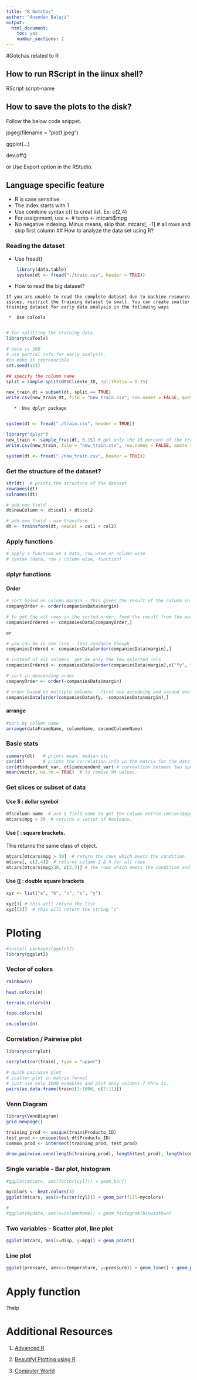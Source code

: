 ```yaml
---
title: "R Gotchas"
author: "Anandan Balaji"
output: 
  html_document:
    toc: yes
    number_sections: 2
---
```


#Gotchas related to R

## How to run RScript in the iinux shell?
   RScript script-name
   
## How to save the plots to the disk?
   Follow the below code snippet.
   
   jpgeg(filename = "plot1.jpeg")
   
   ggplot(...)
   
   dev.off()
   
   or 
   Use Export option in the RStudio.
   
## Language specific feature
   * R is case sensitive
   * The index starts with 1 
   * Use combine syntax c() to creat list. Ex: c(2,4)
   * For assignment, use <-   # temp <- mtcars$mpg
   * No negative indexing. Minus means, skip that.
     mtcars[, -1]  # all rows and skip first column
## How to analyze the data set using R?

### Reading the dataset

  *  Use fread()
```r
    library(data.table)
    system(dt <- fread("./train.csv", header = TRUE))
```

  *  How to read the big dataset?
    
    If you are unable to read the complete dataset due to machine resource issues, restrict the training dataset to small. You can create smaller training dataset for early data analysis in the following ways
    
     *  Use caTools
     
```r
# for splitting the training data
library(caTools)

# data is 3GB
# use partial info for early analysis.
#to make it reproducible
set.seed(123)

## specify the column name
split = sample.split(dt$Cliente_ID, SplitRatio = 0.15)

new_train_dt = subset(dt, split == TRUE)
write.csv(new_train_dt, file = "new_train.csv", row.names = FALSE, quote = FALSE)
```
     
       *  Use dplyr package
     
```r
system(dt <- fread("./train.csv", header = TRUE))

library("dplyr")
new_train <- sample_frac(dt, 0.15) # get only the 15 percent of the training set
write.csv(new_train, file = "new_train.csv", row.names = FALSE, quote = FALSE)

system(dt <- fread("./new_train.csv", header = TRUE))
```

     
### Get the structure of the dataset?
  
```r
str(dt)  # prints the structure of the dataset
rownames(dt)
colnames(dt)

# add new field
dt$newColumn <- dt$col1 + dt$col2

# add new field - use transform
dt <- trainsform(dt, newCol = col1 + col2)
```

### Apply functions

```r
# apply a function on a data, row wise or column wise
# syntax (data, row / column wise, function)

```

### dplyr functions

#### Order

```r

# sort based on column margin - this gives the result of the column in the sorted order
companyOrder <- order(companiesData$margin)

# to get the all rows in the sorted order, feed the result from the earlier
companiesOrdered <- companiesData[companyOrder,]

or

# you can do in one line - less readable though
companiesOrdered <- companiesData[order(companiesData$margin),]

# instead of all columns, get me only the few selected cols
companiesOrdered <- companiesData[order(companiesData$margin),c("fy", "company")]

# sort in descending order
companyOrder <- order(-companiesData$margin)

# order based on multiple columns - first one ascedning and second one descending
companiesData[order(companiesData$fy, -companiesData$margin),]


```


#### arrange

```r
#sort by column name
arrange(dataFrameName, columnName, secondColumnName)
```

### Basic stats

```r
summary(dt)   # prints mean, median etc
cor(dt)       # prints the correlation info in the matrix for the dataframe
cor(dt$dependent_var, dt$independent_var) # correaltion between two specific variables
mean(vector, na.rm = TRUE)  # to remove NA values.
```

### Get slices or subset of data

#### Use $ : dollar symbol
```r
df$column-name  # use $ field name to get the column entrie (mtcars$mpg)
mtcars$mpg > 30  # returns a vector of booleans.
```

#### Use [ : square brackets.

This returns the same class of object.

```r
mtcars[mtcars$mpg > 30]  # return the rows which meets the condition
mtcars[, c(2,4)]  # returns column 2 & 4 for all rows
mtcars[mtcars$mpg>30, c(2,3)] # the rows which meets the condition and return only col 2 & 3
```

#### Use [[  : double square brackets

```r
xyz <- list("a", "b", "c", "x", "y")

xyz[3] # this will return the list
xyz[[3]]  # this will return the string "c"

```

# Ploting
```r
#install.packages(ggplot2)
library(ggplot2)
```

### Vector of colors

```r
rainbow(n)

heat.colors(n)

terrain.colors(n)

topo.colors(n)

cm.colors(n)
```

### Correlation / Pairwise plot

```r
library(corrplot)

corrplot(cor(train), type = "upper")

# quick pairwise plot
# scatter plot in matrix format
# just use only 1000 examples and plot only columns 7 thru 11.
pairs(as.data.frame(train)[1:1000, c(7:11)])

```

### Venn Diagram

```r
library(VennDiagram)
grid.newpage()

training_prod <- unique(train$Producto_ID)
test_prod <- unique(test_dt$Producto_ID)
common_prod <- intersect(training_prod, test_prod)

draw.pairwise.venn(length(training_prod), length(test_prod), length(common_prod), category = c("Traning Products", "Test Products") )
```

### Single variable - Bar plot, histogram

```r
#ggplot(mtcars, aes(factor(cyl))) + geom_bar()

mycolors <- heat.colors(3)
ggplot(mtcars, aes(x=factor(cyl))) + geom_bar(fill=mycolors)

#
#ggplot(mydata, aes(x=columnName)) + geom_histogram(binwidth=n)

```


   
### Two variables - Scatter plot, line plot

```r

ggplot(mtcars, aes(x=disp, y=mpg)) + geom_point()
```

### Line plot
```r
ggplot(pressure, aes(x=temperature, y=pressure)) + geom_line() + geom_point()

```

# Apply function
?help

# Additional Resources
   1. [Advanced R ](http://adv-r.had.co.nz/)
   
   2. [Beautifyl Plotting using R ](http://zevross.com/blog/2014/08/04/beautiful-plotting-in-r-a-ggplot2-cheatsheet-3/)
   
   3. [Computer World](http://www.computerworld.com/article/2497464/business-intelligence/business-intelligence-60-r-resources-to-improve-your-data-skills.html)
   
   
   